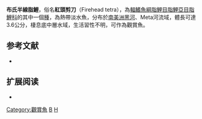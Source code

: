 {{Speciesbox 
| taxon = Hemigrammus bleheri
| status = NE
| status_system = IUCN3.1
| authority = [[Géry|Géry]] & [[Mahnert|Mahnert]], 1986
| synonyms = 
}}
'''布氏半線脂鯉'''，俗名'''紅頭剪刀'''（Firehead tetra），為[[輻鰭魚綱|輻鰭魚綱]][[脂鯉目|脂鯉目]][[脂鯉亞目|脂鯉亞目]][[脂鯉科|脂鯉科]]的其中一個[[種|種]]，為熱帶淡水魚，分布於[[南美洲|南美洲]][[黑河|黑河]]、Meta河流域，體長可達3.6公分，棲息底中層水域，生活習性不明，可作為觀賞魚。

==参考文献==
{{refbegin}}
*{{FishBase_species|genus=Hemigrammus|species=bleheri|year=2013|month=12}}
{{refend}}

== 扩展阅读 ==
{{refbegin}}
*{{wikispecies-inline|Hemigrammus bleheri|布氏半線脂鯉}}
{{refend}}
{{Taxonbar|from=Q883465}}

[[Category:觀賞魚|Category:觀賞魚]]
[[Category:半線脂鯉屬|B]]
[[Category:1986年描述的魚類|H]]

{{魚類小作品}}